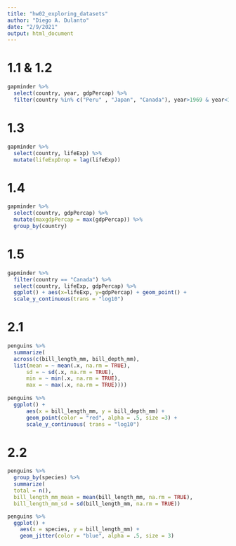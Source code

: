 ```yaml
---
title: "hw02_exploring_datasets"
author: "Diego A. Dulanto"
date: "2/9/2021"
output: html_document
---
```


# 1.1 & 1.2

```r
gapminder %>%
  select(country, year, gdpPercap) %>%
  filter(country %in% c("Peru" , "Japan", "Canada"), year>1969 & year<1980)
```


# 1.3

```r
gapminder %>%
  select(country, lifeExp) %>%
  mutate(lifeExpDrop = lag(lifeExp))
```



# 1.4 

```r
gapminder %>%
  select(country, gdpPercap) %>%
  mutate(maxgdpPercap = max(gdpPercap)) %>%
  group_by(country)
```



# 1.5

```r
gapminder %>%
  filter(country == "Canada") %>%
  select(country, lifeExp, gdpPercap) %>%
  ggplot() + aes(x=lifeExp, y=gdpPercap) + geom_point() +
  scale_y_continuous(trans = "log10")
```
  
# 2.1

```r
penguins %>%
  summarize(
  across(c(bill_length_mm, bill_depth_mm),
  list(mean = ~ mean(.x, na.rm = TRUE),
      sd = ~ sd(.x, na.rm = TRUE),
      min = ~ min(.x, na.rm = TRUE),
      max = ~ max(.x, na.rm = TRUE))))
      
penguins %>%       
  ggplot() + 
      aes(x = bill_length_mm, y = bill_depth_mm) + 
      geom_point(color = "red", alpha = .5, size =3) +
      scale_y_continuous( trans = "log10")

```


# 2.2

```r
penguins %>%
  group_by(species) %>%
  summarize(
  total = n(),
  bill_length_mm_mean = mean(bill_length_mm, na.rm = TRUE),
  bill_length_mm_sd = sd(bill_length_mm, na.rm = TRUE))

penguins %>%
  ggplot() +
    aes(x = species, y = bill_length_mm) +
    geom_jitter(color = "blue", alpha = .5, size = 3)
```


  
  